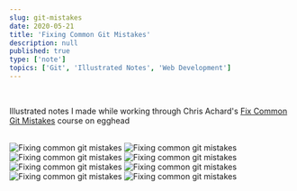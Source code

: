 ```yaml
---
slug: git-mistakes
date: 2020-05-21
title: 'Fixing Common Git Mistakes'
description: null
published: true
type: ['note']
topics: ['Git', 'Illustrated Notes', 'Web Development']
---
```


<br />

Illustrated notes I made while working through Chris Achard's <a href="https://egghead.io/courses/fix-common-git-mistakes">Fix Common Git Mistakes</a> course on egghead

<br />

<Image src="https://res.cloudinary.com/dg3gyk0gu/image/upload/c_scale,w_980/v1576769959/maggieappleton.com/git-mistakes/FixGitMistakes_4.png" alt="Fixing common git mistakes" />

<Image src="https://res.cloudinary.com/dg3gyk0gu/image/upload/c_scale,w_980/v1590015687/maggieappleton.com/git-mistakes/FixGitMistakes_3.png" alt="Fixing common git mistakes" />

<Image src="https://res.cloudinary.com/dg3gyk0gu/image/upload/c_scale,w_980/v1590015790/maggieappleton.com/git-mistakes/FixGitMistakes_1.png" alt="Fixing common git mistakes" />

<Image src="https://res.cloudinary.com/dg3gyk0gu/image/upload/c_scale,w_980/v1590015637/maggieappleton.com/git-mistakes/Artboard_2.png" alt="Fixing common git mistakes" />

<Image src="https://res.cloudinary.com/dg3gyk0gu/image/upload/c_scale,w_980/v1590015638/maggieappleton.com/git-mistakes/Artboard_3.png" alt="Fixing common git mistakes" />

<Image src="https://res.cloudinary.com/dg3gyk0gu/image/upload/c_scale,w_960/v1590015643/maggieappleton.com/git-mistakes/Artboard_4.png" alt="Fixing common git mistakes" />

<Image src="https://res.cloudinary.com/dg3gyk0gu/image/upload/c_scale,w_980/v1590015844/maggieappleton.com/git-mistakes/FixGitMistakes_2.png" alt="Fixing common git mistakes" />

<Image src="https://res.cloudinary.com/dg3gyk0gu/image/upload/c_scale,w_980/v1590015640/maggieappleton.com/git-mistakes/Artboard_4_copy.png" alt="Fixing common git mistakes" />